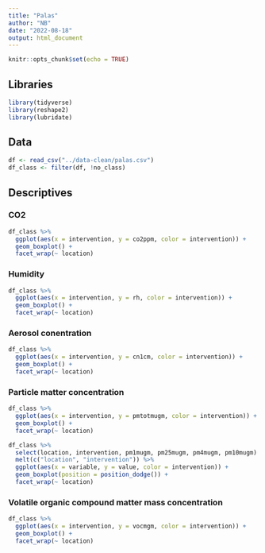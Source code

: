 ```yaml
---
title: "Palas"
author: "NB"
date: "2022-08-18"
output: html_document
---
```


```r
knitr::opts_chunk$set(echo = TRUE)
```

## Libraries

```r
library(tidyverse)
library(reshape2)
library(lubridate)
```

## Data

```r
df <- read_csv("../data-clean/palas.csv")
df_class <- filter(df, !no_class)  
```


## Descriptives

### CO2

```r
df_class %>%
  ggplot(aes(x = intervention, y = co2ppm, color = intervention)) +
  geom_boxplot() +
  facet_wrap(~ location)
```

### Humidity 

```r
df_class %>%
  ggplot(aes(x = intervention, y = rh, color = intervention)) +
  geom_boxplot() +
  facet_wrap(~ location)
```


### Aerosol conentration

```r
df_class %>%
  ggplot(aes(x = intervention, y = cn1cm, color = intervention)) +
  geom_boxplot() +
  facet_wrap(~ location)
```


### Particle matter concentration

```r
df_class %>%
  ggplot(aes(x = intervention, y = pmtotmugm, color = intervention)) +
  geom_boxplot() +
  facet_wrap(~ location)
```


```r
df_class %>%
  select(location, intervention, pm1mugm, pm25mugm, pm4mugm, pm10mugm) %>%
  melt(c("location", "intervention")) %>%
  ggplot(aes(x = variable, y = value, color = intervention)) +
  geom_boxplot(position = position_dodge()) +
  facet_wrap(~ location)
```


### Volatile organic compound matter mass concentration

```r
df_class %>%
  ggplot(aes(x = intervention, y = vocmgm, color = intervention)) +
  geom_boxplot() +
  facet_wrap(~ location)
```
